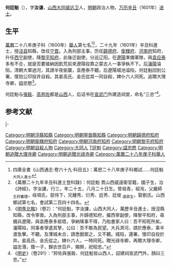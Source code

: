 '''何廷魁'''（{{bd|1577年|9月1日|1621年||H何}}），字'''汝谦'''，[[山西|山西]][[大同市|大同威远卫]]人，[[明朝|明朝]]政治人物，[[万历|万历]][[辛丑|辛丑]]（1601年）[[进士|进士]]。

==生平==
[[萬曆|萬曆]]二十八年庚子科（1600年）[[舉人|舉人]]第七名<ref>四庫全書《山西通志·卷六十九·科目五》：萬厯二十八年庚子科鄉試……何廷魁 <sub>大同人進士</sub></ref><ref>《萬曆二十九年辛丑科進士登科錄》：何廷魁 貫山西威遠衛官籍，國子生，治《詩經》，字汝謙，行三，年二十五，八月二十日生。曾祖青，祖洵，父嚴師 <sub>王府審理</sub>，母項氏，慈侍下，兄鍾秀、衍秀、廷秀、廷俊 <sub>選貢生</sub>，娶劉氏。山西鄉試第七名，會試第二百四十四名。</ref>，二十九年（1601年）辛丑科進士，授[[泾县|泾县]]知縣，改任[[宁晋|宁晋]]。入為刑部主事，历任[[歸德府|歸德府]]、[[衛輝府|衛輝府]]、[[河南府|河南府]]知府，升任[[西宁|西宁]]副使，降[[黎平|黎平]][[知府|知府]]，此後迁副使，分巡辽阳。在[[遼陽|遼陽]]準備軍隊，與[[袁应泰|袁应泰]]多有不合，就是否要接納因飢荒前來遼陽投靠之蒙古人一事爭執不下。后[[瀋陽|瀋陽]]淪陷，清朝大軍過河，其請半夜偷襲，袁應泰不聽。后遼陽城池淪陷，何廷魁回到公署，懷抱公印投井自殺。其妾高氏、金氏從其一同自殺，婢仆六人同死。追贈大理寺卿，謚忠愍<ref>《[[明季北略|明季北略]]》（卷2）：“何廷魁，字汝謙，山西大同人，萬歷辛丑進士，授涇縣知縣，改令寧晉。入為刑部主事，升歸德知府，擢西寧副使，降黎平知府，尋備兵遼陽，與袁應泰多抵牾，爭納降事不得，乃貽書家人曰：吾不知死所矣。瀋陽陷，同事者爭遣其孥，公曰：吾不敢為民望。大兵濟河，請於應泰，乘半渡急擊。不聽。及薄城未合，請悉銳禦之，又不聽。城陷，還署，懷印自投於井。妾高氏、金氏從之。婢仆六人，一時同死。贈光祿寺卿，再贈大理寺卿，謚忠湣，蔭一子，錦衣世百戶，賜祭，祀昭忠。”</ref>。

何廷魁与[[張銓_(沁水)|張銓]]、[[高邦佐|高邦佐]]都是[[山西|山西]]人，后诏书在[[宣武门|宣武门]]外建造祠堂，命名“三忠”<ref>《[[明史|明史]]》（卷291）：“邦佐與張銓、何廷魁皆山西人，詔建祠宣武門外，顏曰三忠。”</ref>。

==参考文献==
{{wikisource|明史/卷291}}
{{wikisource|明季北略/卷02}}
{{reflist}}

{{start box}}
{{s-off}}
{{s-before|[[翁汝遇|翁汝遇]]<br>}}
{{s-title|明朝卫辉府知府|萬曆年間}}
{{s-after|孫鳳翔<br>山東舉人}}
{{s-vacant|unkn|last=[[丘度|丘度]]}}
{{s-title|明朝歸德府知府|萬曆年間}}
{{s-vacant|unkn|next=[[鄭三俊|鄭三俊]]}}
|-

{{並稱|[[宣武門|宣武門]]外「三忠」祠|[[張銓_(沁水)|張　銓]] - [[高邦佐|高邦佐]] - [[何廷魁|何廷魁]]}}
{{萬曆二十九年辛丑科殿試金榜}}
{{DEFAULTSORT:He何}}
[[Category:明朝涇縣知縣|Category:明朝涇縣知縣]]
[[Category:明朝寧晉縣知縣|Category:明朝寧晉縣知縣]]
[[Category:明朝歸德府知府|Category:明朝歸德府知府]]
[[Category:明朝衛輝府知府|Category:明朝衛輝府知府]]
[[Category:明朝河南府知府|Category:明朝河南府知府]]
[[Category:明朝黎平府知府|Category:明朝黎平府知府]]
[[Category:明朝自殺人物|Category:明朝自殺人物]]
[[Category:大同人|Category:大同人]]
[[Category:何姓|T廷魁]]
[[Category:諡忠愍|Category:諡忠愍]]
[[Category:明朝追贈大理寺卿|Category:明朝追贈大理寺卿]]
[[Category:明朝追贈光祿寺卿|Category:明朝追贈光祿寺卿]]
[[Category:萬曆二十八年庚子科舉人|Category:萬曆二十八年庚子科舉人]]